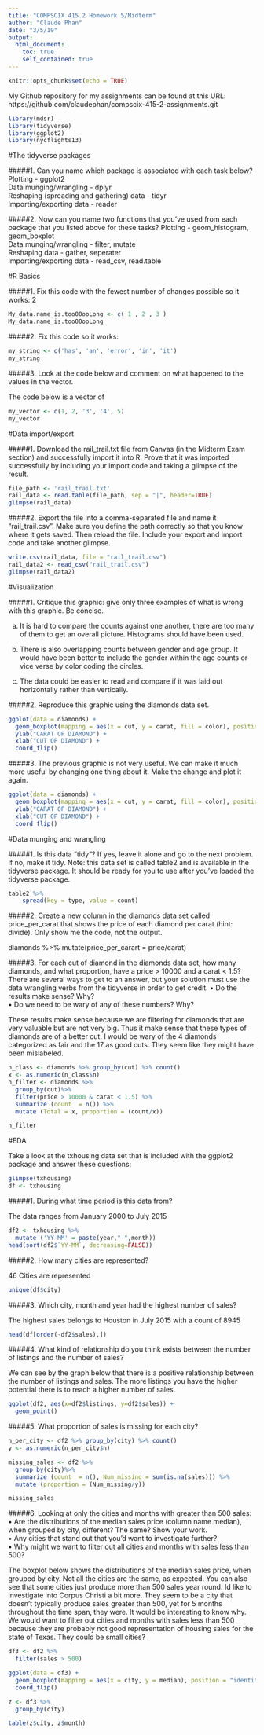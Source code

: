 ```yaml
---
title: "COMPSCIX 415.2 Homework 5/Midterm"
author: "Claude Phan"
date: "3/5/19"
output:
  html_document:
    toc: true
    self_contained: true
---
```


```r
knitr::opts_chunk$set(echo = TRUE)
```

My Github repository for my assignments can be found at this URL: https://github.com/claudephan/compscix-415-2-assignments.git

```r
library(mdsr)
library(tidyverse)
library(ggplot2)
library(nycflights13)

```

#The tidyverse packages

#####1. Can you name which package is associated with each task below?
Plotting                                  - ggplot2  
Data munging/wrangling                    - dplyr  
Reshaping (spreading and gathering) data   - tidyr  
Importing/exporting data                  - reader  

#####2. Now can you name two functions that you’ve used from each package that you listed above for these tasks?
Plotting                  - geom_histogram, geom_boxplot  
Data munging/wrangling    - filter, mutate  
Reshaping data            - gather, seperater  
Importing/exporting data  - read_csv, read.table  

#R Basics


#####1. Fix this code with the fewest number of changes possible so it works: 2

```r
My_data.name_is.too00ooLong <- c( 1 , 2 , 3 )
My_data.name_is.too00ooLong
```


#####2. Fix this code so it works:

```r
my_string <- c('has', 'an', 'error', 'in', 'it')
my_string
```


#####3. Look at the code below and comment on what happened to the values in the vector.

The code below is a vector of 
```r
my_vector <- c(1, 2, '3', '4', 5)
my_vector
```


#Data import/export

#####1. Download the rail_trail.txt file from Canvas (in the Midterm Exam section) and successfully import it into R. Prove that it was imported successfully by including your import code and taking a glimpse of the result.

```r
file_path <- 'rail_trail.txt'
rail_data <- read.table(file_path, sep = "|", header=TRUE)
glimpse(rail_data)
```


#####2. Export the file into a comma-separated file and name it “rail_trail.csv”. Make sure you define the path correctly so that you know where it gets saved. Then reload the file. Include your export and import code and take another glimpse.

```r
write.csv(rail_data, file = "rail_trail.csv")
rail_data2 <- read_csv("rail_trail.csv")
glimpse(rail_data2)
```


#Visualization

#####1. Critique this graphic: give only three examples of what is wrong with this graphic. Be concise.

a. It is hard to compare the counts against one another, there are too many of them to get an overall picture. Histograms should have been used.  

b. There is also overlapping counts between gender and age group. It would have been better to include the gender within the age counts or vice verse by color coding the circles.  

c. The data could be easier to read and compare if it was laid out horizontally rather than vertically.  


#####2. Reproduce this graphic using the diamonds data set.

```r
ggplot(data = diamonds) + 
  geom_boxplot(mapping = aes(x = cut, y = carat, fill = color), position = "identity") +
  ylab("CARAT OF DIAMOND") +
  xlab("CUT OF DIAMOND") +
  coord_flip()
```

#####3. The previous graphic is not very useful. We can make it much more useful by changing one thing about it. Make the change and plot it again.

```r
ggplot(data = diamonds) + 
  geom_boxplot(mapping = aes(x = cut, y = carat, fill = color), position = "dodge") +
  ylab("CARAT OF DIAMOND") +
  xlab("CUT OF DIAMOND") +
  coord_flip()
```


#Data munging and wrangling

#####1. Is this data “tidy”? If yes, leave it alone and go to the next problem. If no, make it tidy. Note: this data set is called table2 and is available in the tidyverse package. It should be ready for you to use after you’ve loaded the tidyverse package. 


```r
table2 %>%
    spread(key = type, value = count)
```

#####2. Create a new column in the diamonds data set called price_per_carat that shows the price of each diamond per carat (hint: divide). Only show me the code, not the output.

diamonds %>% mutate(price_per_carart = price/carat)

#####3. For each cut of diamond in the diamonds data set, how many diamonds, and what proportion, have a price > 10000 and a carat < 1.5? There are several ways to get to an answer, but your solution must use the data wrangling verbs from the tidyverse in order to get credit.
  • Do the results make sense? Why?  
  • Do we need to be wary of any of these numbers? Why?  


These results make sense because we are filtering for diamonds that are very valuable but are not very big. Thus it make sense that these types of diamonds are of a better cut. I would be wary of the 4 diamonds categorized as fair and the 17 as good cuts. They seem like they might have been mislabeled.  
```r
n_class <- diamonds %>% group_by(cut) %>% count()
x <- as.numeric(n_class$n)
n_filter <- diamonds %>%
  group_by(cut)%>%
  filter(price > 10000 & carat < 1.5) %>%
  summarize (count  = n()) %>%
  mutate (Total = x, proportion = (count/x))

n_filter
```

#EDA

Take a look at the txhousing data set that is included with the ggplot2 package and answer these questions:  


```r
glimpse(txhousing)
df <- txhousing
```

#####1. During what time period is this data from?

The data ranges from January 2000 to July 2015

```r
df2 <- txhousing %>%
  mutate ('YY-MM' = paste(year,"-",month))
head(sort(df2$`YY-MM`, decreasing=FALSE))
```

#####2. How many cities are represented?

46 Cities are represented

```r
unique(df$city)
```

#####3. Which city, month and year had the highest number of sales?

The highest sales belongs to Houston in July 2015 with a count of 8945

```r
head(df[order(-df2$sales),])
```


#####4. What kind of relationship do you think exists between the number of listings and the number of sales?

We can see by the graph below that there is a positive relationship between the number of listings and sales. The more listings you have the higher potential there is to reach a higher number of sales.

```r
ggplot(df2, aes(x=df2$listings, y=df2$sales)) + 
  geom_point()
```

#####5. What proportion of sales is missing for each city?

```r

n_per_city <- df2 %>% group_by(city) %>% count()
y <- as.numeric(n_per_city$n)

missing_sales <- df2 %>%
  group_by(city)%>%
  summarize (count  = n(), Num_missing = sum(is.na(sales))) %>%
  mutate (proportion = (Num_missing/y))

missing_sales

```

#####6. Looking at only the cities and months with greater than 500 sales:
  • Are the distributions of the median sales price (column name median), when grouped by city, different? The same? Show your work.  
  • Any cities that stand out that you’d want to investigate further?  
  • Why might we want to filter out all cities and months with sales less than 500?  
  
The boxplot below shows the distributions of the median sales price, when grouped by city. Not all the cities are the same, as expected. You can also see that some cities just produce more than 500 sales year round. Id like to investigate into Corpus Christi a bit more. They seem to be a city that doesn't typically produce sales greater than 500, yet for 5 months throughout the time span, they were. It would be interesting to know why. We would want to filter out cities and months with sales less than 500 because they are probably not good representation of housing sales for the state of Texas. They could be small cities? 
  
```r
df3 <- df2 %>%
  filter(sales > 500)

ggplot(data = df3) + 
  geom_boxplot(mapping = aes(x = city, y = median), position = "identity") +
  coord_flip()
```

```r
z <- df3 %>%
  group_by(city)

table(z$city, z$month)
```

  
